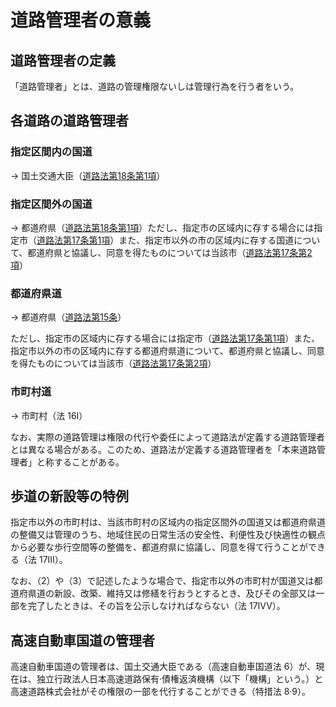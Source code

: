
# 道路管理者の意義

## 道路管理者の定義

「道路管理者」とは、道路の管理権限ないしは管理行為を行う者をいう。

## 各道路の道路管理者

### 指定区間内の国道

→ 国土交通大臣（[道路法第18条第1項](https://elaws.e-gov.go.jp/document?lawid=327AC1000000180#Mp-At_18)）

### 指定区間外の国道

→ 都道府県（[道路法第18条第1項](https://elaws.e-gov.go.jp/document?lawid=327AC1000000180#Mp-At_18)）ただし、指定市の区域内に存する場合には指定市（[道路法第17条第1項](https://elaws.e-gov.go.jp/document?lawid=327AC1000000180#Mp-At_17)）また、指定市以外の市の区域内に存する国道について、都道府県と協議し、同意を得たものについては当該市（[道路法第17条第2項](https://elaws.e-gov.go.jp/document?lawid=327AC1000000180#Mp-At_17)）

### 都道府県道

→ 都道府県（[道路法第15条](https://elaws.e-gov.go.jp/document?lawid=327AC1000000180#Mp-At_17)）

ただし、指定市の区域内に存する場合には指定市（[道路法第17条第1項](https://elaws.e-gov.go.jp/document?lawid=327AC1000000180#Mp-At_17)）また、指定市以外の市の区域内に存する都道府県道について、都道府県と協議し、同意を得たものについては当該市（[道路法第17条第2項](https://elaws.e-gov.go.jp/document?lawid=327AC1000000180#Mp-At_17)）

### 市町村道

→ 市町村（法 16I）

なお、実際の道路管理は権限の代行や委任によって道路法が定義する道路管理者とは異なる場合がある。このため、道路法が定義する道路管理者を「本来道路管理者」と称することがある。

## 歩道の新設等の特例

指定市以外の市町村は、当該市町村の区域内の指定区間外の国道又は都道府県道の整備又は管理のうち、地域住民の日常生活の安全性、利便性及び快適性の観点から必要な歩行空間等の整備を、都道府県に協議し、同意を得て行うことができる（法 17Ⅲ）。

なお、（2）や（3）で記述したような場合で、指定市以外の市町村が国道又は都道府県道の新設、改築、維持又は修繕を行おうとするとき、及びその全部又は一部を完了したときは、その旨を公示しなければならない（法 17ⅣV）。

## 高速自動車国道の管理者

高速自動車国道の管理者は、国土交通大臣である（高速自動車国道法 6）が、現在は、独立行政法人日本高速道路保有·債権返済機構（以下「機構」という。）と高速道路株式会社がその権限の一部を代行することができる（特措法 8·9）。
